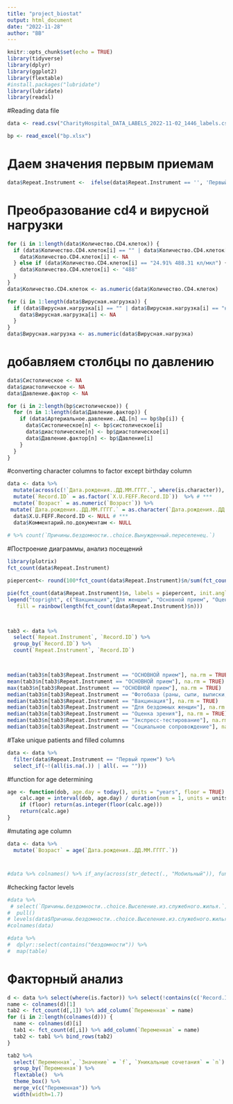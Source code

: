 ```yaml
---
title: "project_biostat"
output: html_document
date: "2022-11-28"
author: "BB"
---
```


```r
knitr::opts_chunk$set(echo = TRUE)
library(tidyverse)
library(dplyr)
library(ggplot2)
library(flextable)
#install.packages("lubridate")
library(lubridate)
library(readxl)
```

#Reading data file

```r
data <- read.csv("CharityHospital_DATA_LABELS_2022-11-02_1446_labels.csv", encoding = "UTF-8") ### **encoding**

bp <- read_excel("bp.xlsx")

```


# Даем значения первым приемам

```r
data$Repeat.Instrument <-  ifelse(data$Repeat.Instrument == '', 'Первый прием', data$Repeat.Instrument)
```

# Преобразование cd4 и вирусной нагрузки

```r

for (i in 1:length(data$Количество.CD4.клеток)) {
  if (data$Количество.CD4.клеток[i] == "" | data$Количество.CD4.клеток[i] == "неизвестно" | data$Количество.CD4.клеток[i] == " -" | data$Количество.CD4.клеток[i] == "Впервые выявлен экспресс-тест 20.09.22") {
    data$Количество.CD4.клеток[i] <- NA
  } else if (data$Количество.CD4.клеток[i] == "24.91% 488.31 кл/мкл") {
    data$Количество.CD4.клеток[i] <- "488"
  }
}
data$Количество.CD4.клеток <- as.numeric(data$Количество.CD4.клеток)

for (i in 1:length(data$Вирусная.нагрузка)) {
  if (data$Вирусная.нагрузка[i] == "" | data$Вирусная.нагрузка[i] == "неизвестно" | data$Вирусная.нагрузка[i] == " -") {
    data$Вирусная.нагрузка[i] <- NA
  } 
}
data$Вирусная.нагрузка <- as.numeric(data$Вирусная.нагрузка)

```
# добавляем столбцы по давлению
```r
data$Систолическое <- NA
data$диастолическое <- NA
data$Давление.фактор <- NA

for (i in 2:length(bp$систолическое)) {
  for (n in 1:length(data$Давление.фактор)) {
    if (data$Артериальное.давление..АД.[n] == bp$bp[i]) {
      data$Систолическое[n] <- bp$систолическое[i]
      data$диастолическое[n] <- bp$диастолическое[i]
      data$Давление.фактор[n] <- bp$Давление[i]
    }
  }
}

```

#converting character columns to factor except birthday column
```r
data <- data %>% 
  mutate(across(c(!`Дата.рождения..ДД.ММ.ГГГГ.`, where(is.character)), function(x) as.factor(x))) %>% 
  mutate(`Record.ID` = as.factor(`X.U.FEFF.Record.ID`))  %>% # ***
  mutate(`Возраст` = as.numeric(`Возраст`)) %>% 
 mutate(`Дата.рождения..ДД.ММ.ГГГГ.` = as.character(`Дата.рождения..ДД.ММ.ГГГГ.`)) 
  data$X.U.FEFF.Record.ID <- NULL # ***
  data$Комментарий.по.документам <- NULL
  
# %>% count(`Причины.бездомности..choice.Вынужденный.переселенец.`)


```


#Построение диаграммы, анализ посещений
```r
library(plotrix)
fct_count(data$Repeat.Instrument)

piepercent<- round(100*fct_count(data$Repeat.Instrument)$n/sum(fct_count(data$Repeat.Instrument)$n), 1)

pie(fct_count(data$Repeat.Instrument)$n, labels = piepercent, init.angle = -15, main = "Цель посещения",col = rainbow(length(fct_count(data$Repeat.Instrument)$n)))
legend("topright", c("Вакцинация","Для женщин", "Основной прием", "Оценка зрения", "Соц.сопровождение", "Фотобаза", "Первый прием", "Экспресс-тест-е" ), cex = 0.8,
   fill = rainbow(length(fct_count(data$Repeat.Instrument)$n)))



tab3 <- data %>% 
  select(`Repeat.Instrument`, `Record.ID`) %>%
  group_by(`Record.ID`) %>%
  count(`Repeat.Instrument`, `Record.ID`) 



median(tab3$n[tab3$Repeat.Instrument == "ОСНОВНОЙ прием"], na.rm = TRUE)
mean(tab3$n[tab3$Repeat.Instrument == "ОСНОВНОЙ прием"], na.rm = TRUE)
max(tab3$n[tab3$Repeat.Instrument == "ОСНОВНОЙ прием"], na.rm = TRUE)
median(tab3$n[tab3$Repeat.Instrument == "Фотобаза (раны, сыпи, выписки, документы)"], na.rm = TRUE)
median(tab3$n[tab3$Repeat.Instrument == "Вакцинация"], na.rm = TRUE)
median(tab3$n[tab3$Repeat.Instrument == "Для бездомных женщин"], na.rm = TRUE)
median(tab3$n[tab3$Repeat.Instrument == "Оценка зрения"], na.rm = TRUE)
median(tab3$n[tab3$Repeat.Instrument == "Экспресс-тестирование"], na.rm = TRUE)
median(tab3$n[tab3$Repeat.Instrument == "Социальное сопровождение"], na.rm = TRUE)

```




#Take unique patients and filled columns 
```r
data <- data %>% 
  filter(data$Repeat.Instrument == "Первый прием") %>%
  select_if(~!(all(is.na(.)) | all(. == "")))
```

#function for age determining
```r
age <- function(dob, age.day = today(), units = "years", floor = TRUE) {
    calc.age = interval(dob, age.day) / duration(num = 1, units = units)
    if (floor) return(as.integer(floor(calc.age)))
    return(calc.age)
}
```

#mutating age column
```r
data <- data %>% 
  mutate(`Возраст` = age(`Дата.рождения..ДД.ММ.ГГГГ.`))  
```


#
```r
#data %>% colnames() %>% if_any(across(str_detect(., "Мобильный")), function(x) x == "TRUE")
```

#checking factor levels
```r
#data %>% 
 # select(`Причины.бездомности..choice.Выселение.из.служебного.жилья.`) %>% 
#  pull()
# levels(data$Причины.бездомности..choice.Выселение.из.служебного.жилья.)
#colnames(data)
```


```r
#data %>% 
#  dplyr::select(contains("бездомности")) %>%
#  map(table)
```





# Факторный анализ


```r
d <- data %>% select(where(is.factor)) %>% select(!contains(c('Record.ID', 'Дата', "Причины", "Complete", "What.", "Do.you.eat.any.of.the.", "Where.", "How.do.you", "Do.you.", "Services", "С.какого", "In.the.past.year.","Communicable.Languages.", "Check.if.this.person.", "Have.you.")))
name <- colnames(d)[1]
tab2 <- fct_count(d[,1]) %>% add_column(`Переменная` = name)
for (i in 2:length(colnames(d))) {
  name <- colnames(d)[i]
  tab1 <- fct_count(d[,i]) %>% add_column(`Переменная` = name)
  tab2 <- tab1 %>% bind_rows(tab2)
}

tab2 %>%
  select(`Переменная`, `Значение` = `f`, `Уникальные сочетания` = `n`) %>%
  group_by(`Переменная`) %>%
  flextable()  %>%
  theme_box() %>%
  merge_v(c("Переменная")) %>%
  width(width=1.7)


```







